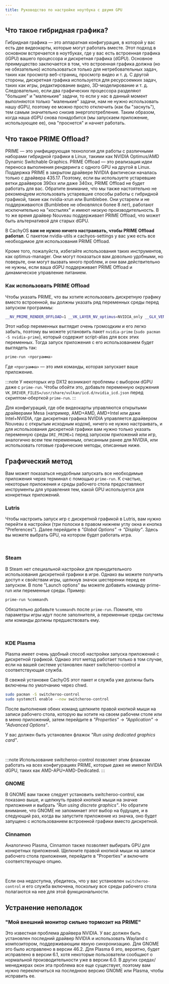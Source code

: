 ```yaml
---
title: Руководство по настройке ноутбука с двумя GPU
---
```



## Что такое гибридная графика?

Гибридная графика — это аппаратная конфигурация, в которой у вас есть две видеокарты, которые могут работать вместе. Этот подход в основном встречается в ноутбуках, где у вас есть встроенная графика (iGPU) вашего процессора и дискретная графика (dGPU). Основное преимущество заключается в том, что встроенная графика должна (но не обязательно) использоваться только для нетребовательных задач, таких как просмотр веб-страниц, просмотр видео и т. д. С другой стороны, дискретная графика используется для ресурсоемких задач, таких как игры, редактирование видео, 3D-моделирование и т. д. Следовательно, если два графических процессора разделяют "большие" и "маленькие" задачи, то если у нас в данный момент выполняются только "маленькие" задачи, нам не нужно использовать нашу dGPU, поэтому ее можно просто отключить (как бы "заснуть"), тем самым значительно снизив энергопотребление. Таким образом, когда наша dGPU снова понадобится (мы запускаем приложение, использующее ее), она "проснется" и начнет работать.

## Что такое PRIME Offload?

PRIME — это унифицирующая технология для работы с различными наборами гибридной графики в Linux, такими как NVIDIA Optimus/AMD Dynamic Switchable Graphics. PRIME Offload — это реализация идеи переноса выполнения рендеринга с одного GPU на другой в Linux. Поддержка PRIME в закрытом драйвере NVIDIA фактически началась только с драйвера 435.17. Поэтому, если вы используете устаревшие ветки драйверов 390xx или даже 340xx, PRIME Offload не будет работать для вас. Обратите внимание, что мы также настоятельно не рекомендуем использовать устаревшие способы работы с гибридной графикой, такие как nvidia-xrun или Bumblebee. Они устарели и не поддерживаются (Bumblebee не обновлялся более 8 лет), работают исключительно на "костылях" и имеют низкую производительность. В то же время драйвер Nouveau поддерживает PRIME Offload, что может быть альтернативой для старых dGPU.

В CachyOS **вам не нужно ничего настраивать, чтобы PRIME Offload работал**. С пакетом nvidia-utils и cachyos-settings у вас уже есть все необходимое для использования PRIME Offload.

Кроме того, пожалуйста, избегайте использования таких инструментов, как optimus-manager. Они могут показаться вам довольно удобными, но поверьте, они могут вызвать много проблем, и они вам действительно не нужны, если ваша dGPU поддерживает PRIME Offload и динамическое управление питанием.

### Как использовать PRIME Offload

Чтобы указать PRIME, что вы хотите использовать дискретную графику вместо встроенной, вы должны указать ряд переменных среды перед запуском программы:

```bash
__NV_PRIME_RENDER_OFFLOAD=1 __VK_LAYER_NV_optimus=NVIDIA_only __GLX_VENDOR_LIBRARY_NAME=nvidia <программа>
```

Этот набор переменных выглядит очень громоздким и его легко забыть, поэтому вы можете установить пакет ``nvidia-prime`` (``sudo pacman -S nvidia-prime``), который содержит script-alias для всех этих переменных. Тогда запуск приложения с его использованием будет выглядеть так:

```bash
prime-run <программа>
```

Где ``<программа>`` — это имя команды, которая запускает ваше приложение.

:::note
У некоторых игр DX12 возникают проблемы с выбором dGPU даже с `prime-run`.
Чтобы обойти это, добавьте переменную окружения `VK_DRIVER_FILES=/usr/share/vulkan/icd.d/nvidia_icd.json`
перед скриптом-оберткой `prime-run`.
:::

Для конфигураций, где обе видеокарты управляются открытыми драйверами Mesa (например, AMD+AMD, AMD+Intel или даже Intel+NVIDIA, где дискретная графика NVIDIA управляется драйвером Nouveau с открытым исходным кодом), ничего не нужно настраивать, и для использования дискретной графики вам нужно только указать переменную среды ``DRI_PRIME=1`` перед запуском приложений или игр, аналогично всем тем переменным, описанным ранее для NVIDIA, или использовать готовые графические методы, описанные ниже.

## Графический метод

Вам может показаться неудобным запускать все необходимые приложения через терминал с помощью ``prime-run``. К счастью, некоторые приложения и среды рабочего стола предоставляют инструменты для управления тем, какой GPU используется для конкретных приложений.

### Lutris

Чтобы настроить запуск игр с дискретной графикой в Lutris, вам нужно перейти в настройки (три полоски в правом нижнем углу окна и кнопка "Preferences"). Далее перейдите в *"Global Options"* -> *"Display"*. Здесь вы можете выбрать GPU, на котором будет работать игра.

<br />
<ImageComponent imgsrc={import('~/assets/images/lutris-prime.png')} />

### Steam

В Steam нет специальной настройки для принудительного использования дискретной графики в игре. Однако вы можете получить доступ к свойствам игры, щелкнув значок шестеренки перед ее запуском. В поле "Launch options" вы можете добавить команду prime-run или переменные среды.
Пример:

```bash
prime-run %command%
```

Обязательно добавьте ``%command%`` после ``prime-run``. Помните, что параметры игры идут после заполнителя,
а переменные среды системы или команды должны предшествовать ему.

<br />
<ImageComponent imgsrc={import('~/assets/images/steam-prime.png')} />

### KDE Plasma

Plasma имеет очень удобный способ настройки запуска приложений с дискретной
графикой. Однако этот метод работает только в том случае, если на вашей системе установлен пакет switcheroo-control и соответствующая служба.

В свежей установке CachyOS этот пакет и служба уже должны быть
включены по умолчанию через chwd.

```bash
sudo pacman -S switcheroo-control
sudo systemctl enable --now switcheroo-control
```

После выполнения обеих команд щелкните правой кнопкой мыши на записи рабочего стола, которую вы хотите на своем рабочем столе или в
меню приложений, затем перейдите в *"Properties"* -> *"Application"* -> *"Advanced Options"*.

У вас должен быть установлен флажок *"Run using dedicated graphics card"*.

<br />
<ImageComponent imgsrc={import('~/assets/images/plasma-prime.jpg')} />

:::note
Использование switcheroo-control позволяет этим флажкам работать на всех конфигурациях PRIME,
которые даже не имеют NVIDIA dGPU, таких как AMD-APU+AMD-Dedicated.
:::

### GNOME

В GNOME вам также следует установить switcheroo-control, как показано выше, и
щелкнуть правой кнопкой мыши на значке приложения и выбрать *"Run using discrete graphics"*.
Но обратите внимание, что GNOME не запоминает этот выбор на будущее, и в следующий раз, когда вы
запустите приложение из значка, оно будет запущено с использованием встроенной графики вместо дискретной.

### Cinnamon

Аналогично Plasma, Cinnamon также позволяет выбирать GPU для конкретных приложений. Щелкните правой кнопкой мыши на записи рабочего стола приложения, перейдите в "Properties" и включите соответствующую опцию.

<br />
<ImageComponent imgsrc={import('~/assets/images/cinnamon-prime.png')} />

Если она недоступна, убедитесь, что у вас установлен ``switcheroo-control`` и
его служба включена, поскольку все среды рабочего стола полагаются на нее для этой
функциональности.

## Устранение неполадок

### "Мой внешний монитор сильно тормозит на PRIME"

Это известная проблема драйвера NVIDIA. У вас должен быть установлен последний драйвер NVIDIA
и использовать Wayland с композитором, поддерживающим явную синхронизацию.
Для GNOME это было исправлено в версии 46.2. Для Plasma 6 это, вероятно, будет
исправлено в версии 6.1, хотя некоторые пользователи сообщают о нормальной производительности уже в версии 6.0.
В других средах/менеджерах окон эта проблема все еще существует, поэтому вам нужно переключиться
на последнюю версию GNOME или Plasma, чтобы исправить ее.
